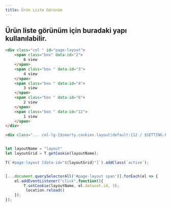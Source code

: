 ```yaml
---
title: Ürün Liste Görünüm
---
```



## Ürün liste görünüm için buradaki yapı kullanılabilir. 



```html title="smarty"
<div class="col " id="page-layout">
    <span class="box" data-id="2">
        6 view
    </span>
    <span class="box " data-id="3">
        4 view
    </span>
    <span class="box " data-id="4">
        3 view
    </span>
    <span class="box " data-id="6">
        2 view
    </span>
    <span class="box " data-id="12">
        1 view
    </span>
</div>

<div class="... col-lg-{$smarty.cookies.layout|default:{12 / $SETTING.PERVIEW.LG}}">Loop Element v5</div>

```



```javascript title="javascript"

let layoutName = "layout"
let layoutGrid = T.getCookie(layoutName);

T(`#page-layout [data-id="${layoutGrid}"]`).addClass(`active`);


[...document.querySelectorAll('#page-layout span')].forEach(el => {
    el.addEventListener("click",function(){
        T.setCookie(layoutName, el.dataset.id, 3);
         location.reload()
    });
});


``` 

